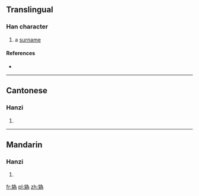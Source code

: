 {{also|妫|嬀}}
==Translingual==

===Han character===
{{Han char|rn=38|rad=女|as=09|sn=12|four=4242<sub>7</sub>|canj=女戈大火 (VIKF)|ids=⿰[[女]][[為]]}}

# a [[surname]]

====References====
* {{Han ref|kx=0267.361|hdz=21068.180|uh=5AAF|ud=23215|bh=D8B5|bd=55477}}

----

==Cantonese==

===Hanzi===
{{yue-hanzi|jyut=gwai1|y=gwai1|sim=妫}}

# {{defn|lang=yue|sort=女09}}

----

==Mandarin==

===Hanzi===
{{cmn-hanzi|sim=妫|pin=[[guī]] ([[gui1]]), [[guì]] ([[gui4]])|wg=kuei<sup>1</sup>, kuei<sup>4</sup>}}

# {{defn|lang=cmn|sort=女09}}

[[fr:媯]]
[[pl:媯]]
[[zh:媯]]